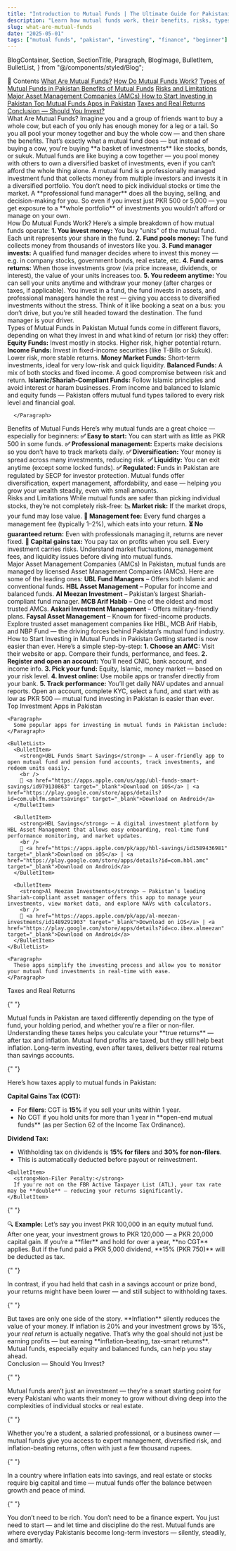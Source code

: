 ```yaml
---
title: "Introduction to Mutual Funds | The Ultimate Guide for Pakistanis (2025)"
description: "Learn how mutual funds work, their benefits, risks, types, and how to invest in them easily in Pakistan — even with a small amount of money."
slug: what-are-mutual-funds
date: "2025-05-01"
tags: ["mutual funds", "pakistan", "investing", "finance", "beginner"]
---
```


  BlogContainer,
  Section,
  SectionTitle,
  Paragraph,
  BlogImage,
  BulletItem,
  BulletList,
} from "@/components/styled/Blog";

<BlogContainer>

<Section>
  <SectionTitle>📘 Contents</SectionTitle>
  <BulletList>
    <BulletItem>
      <a href="#what-are-mutual-funds">What Are Mutual Funds?</a>
    </BulletItem>
    <BulletItem>
      <a href="#how-do-mutual-funds-work">How Do Mutual Funds Work?</a>
    </BulletItem>
    <BulletItem>
      <a href="#types-of-mutual-funds-in-pakistan">
        Types of Mutual Funds in Pakistan
      </a>
    </BulletItem>
    <BulletItem>
      <a href="#benefits-of-mutual-funds">Benefits of Mutual Funds</a>
    </BulletItem>
    <BulletItem>
      <a href="#risks-and-cons-of-mutual-funds">Risks and Limitations</a>
    </BulletItem>
    <BulletItem>
      <a href="#major-asset-management-companies">
        Major Asset Management Companies (AMCs)
      </a>
    </BulletItem>
    <BulletItem>
      <a href="#how-to-invest-in-mutual-funds-in-pakistan">
        How to Start Investing in Pakistan
      </a>
    </BulletItem>
    <BulletItem>
      <a href="#investment-apps">Top Mutual Funds Apps in Pakistan</a>
    </BulletItem>
    <BulletItem>
      <a href="#taxes-and-returns">Taxes and Real Returns</a>
    </BulletItem>
    <BulletItem>
      <a href="#conclusion">Conclusion — Should You Invest?</a>
    </BulletItem>
  </BulletList>
</Section>

<Section>
  <SectionTitle id="what-are-mutual-funds">What Are Mutual Funds?</SectionTitle>
  <Paragraph>
    Imagine you and a group of friends want to buy a whole cow, but each of you only has enough money for a leg or a tail. So you all pool your money together and buy the whole cow — and then share the benefits. That’s exactly what a mutual fund does — but instead of buying a cow, you're buying **a basket of investments** like stocks, bonds, or sukuk.
  </Paragraph>
  <BlogImage
  src="/blog-imgs/what-are-mutual-funds/what-are-mutual-funds.png"
  alt="Mutual Funds - an Illustration"
  />
  <Paragraph
    style={{ fontStyle: "italic", fontSize: "0.95rem", textAlign: "center" }}
  >
    Mutual funds are like buying a cow together — you pool money with others to own a diversified basket of investments, even if you can’t afford the whole thing alone.
  </Paragraph>

  <Paragraph>
    A mutual fund is a professionally managed investment fund that collects money from multiple investors and invests it in a diversified portfolio. You don’t need to pick individual stocks or time the market. A **professional fund manager** does all the buying, selling, and decision-making for you.
  </Paragraph>
  <Paragraph>
    So even if you invest just PKR 500 or 5,000 — you get exposure to a **whole portfolio** of investments you wouldn’t afford or manage on your own.
  </Paragraph>
</Section>

<Section>
  <SectionTitle id="how-do-mutual-funds-work">How Do Mutual Funds Work?</SectionTitle>
  <Paragraph>
    Here’s a simple breakdown of how mutual funds operate:
  </Paragraph>
  <BulletList>
    <BulletItem><strong>1. You invest money:</strong> You buy "units" of the mutual fund. Each unit represents your share in the fund.</BulletItem>
    <BulletItem><strong>2. Fund pools money:</strong> The fund collects money from thousands of investors like you.</BulletItem>
    <BulletItem><strong>3. Fund manager invests:</strong> A qualified fund manager decides where to invest this money — e.g. in company stocks, government bonds, real estate, etc.</BulletItem>
    <BulletItem><strong>4. Fund earns returns:</strong> When those investments grow (via price increase, dividends, or interest), the value of your units increases too.</BulletItem>
    <BulletItem><strong>5. You redeem anytime:</strong> You can sell your units anytime and withdraw your money (after charges or taxes, if applicable).</BulletItem>
  </BulletList>
    <BlogImage
  src="/blog-imgs/what-are-mutual-funds/howMutualFundsWork.png"
  alt="How Mutual Funds Work"
  />
  <Paragraph
    style={{ fontStyle: "italic", fontSize: "0.95rem", textAlign: "center" }}
  >
You invest in a fund, the fund invests in assets, and professional managers handle the rest — giving you access to diversified investments without the stress.
  </Paragraph>

  <Paragraph>
    Think of it like booking a seat on a bus: you don’t drive, but you’re still headed toward the destination. The fund manager is your driver.
  </Paragraph>
</Section>

<Section>
  <SectionTitle id="types-of-mutual-funds-in-pakistan">Types of Mutual Funds in Pakistan</SectionTitle>
  <Paragraph>
    Mutual funds come in different flavors, depending on what they invest in and what kind of return (or risk) they offer:
  </Paragraph>
  <BulletList>
    <BulletItem><strong>Equity Funds:</strong> Invest mostly in stocks. Higher risk, higher potential return.</BulletItem>
    <BulletItem><strong>Income Funds:</strong> Invest in fixed-income securities (like T-Bills or Sukuk). Lower risk, more stable returns.</BulletItem>
    <BulletItem><strong>Money Market Funds:</strong> Short-term investments, ideal for very low-risk and quick liquidity.</BulletItem>
    <BulletItem><strong>Balanced Funds:</strong> A mix of both stocks and fixed income. A good compromise between risk and return.</BulletItem>
    <BulletItem><strong>Islamic/Shariah-Compliant Funds:</strong> Follow Islamic principles and avoid interest or haram businesses.</BulletItem>
  </BulletList>
      <BlogImage
      src="/blog-imgs/what-are-mutual-funds/typesOfMutualFundsInPakistan.png"
      alt="Types of Mutual Funds In Pakistan"
      />
      <Paragraph
        style={{ fontStyle: "italic", fontSize: "0.95rem", textAlign: "center" }}
      >
From income and balanced to Islamic and equity funds — Pakistan offers mutual fund types tailored to every risk level and financial goal.

      </Paragraph>

</Section>

<Section>
  <SectionTitle id="benefits-of-mutual-funds">Benefits of Mutual Funds</SectionTitle>
  <Paragraph>
    Here’s why mutual funds are a great choice — especially for beginners:
  </Paragraph>
  <BulletList>
    <BulletItem><strong>✅ Easy to start:</strong> You can start with as little as PKR 500 in some funds.</BulletItem>
    <BulletItem><strong>✅ Professional management:</strong> Experts make decisions so you don’t have to track markets daily.</BulletItem>
    <BulletItem><strong>✅ Diversification:</strong> Your money is spread across many investments, reducing risk.</BulletItem>
    <BulletItem><strong>✅ Liquidity:</strong> You can exit anytime (except some locked funds).</BulletItem>
    <BulletItem><strong>✅ Regulated:</strong> Funds in Pakistan are regulated by SECP for investor protection.</BulletItem>
  </BulletList>
    <BlogImage
      src="/blog-imgs/what-are-mutual-funds/benefitsOfMutualFunds.png"
      alt="Benefits of Mutual Funds"
      />
      <Paragraph
        style={{ fontStyle: "italic", fontSize: "0.95rem", textAlign: "center" }}
      >
Mutual funds offer diversification, expert management, affordability, and ease — helping you grow your wealth steadily, even with small amounts.
      </Paragraph>

</Section>

<Section>
  <SectionTitle id="risks-and-cons-of-mutual-funds">
    Risks and Limitations
  </SectionTitle>
  <Paragraph>
    While mutual funds are safer than picking individual stocks, they’re not
    completely risk-free:
  </Paragraph>
  <BulletList>
    <BulletItem>
      <strong>📉 Market risk:</strong> If the market drops, your fund may lose
      value.
    </BulletItem>
    <BulletItem>
      <strong>💸 Management fee:</strong> Every fund charges a management fee
      (typically 1–2%), which eats into your return.
    </BulletItem>
    <BulletItem>
      <strong>⏳ No guaranteed return:</strong> Even with professionals managing
      it, returns are never fixed.
    </BulletItem>
    <BulletItem>
      <strong>🧾 Capital gains tax:</strong> You pay tax on profits when you
      sell.
    </BulletItem>
  </BulletList>
  <BlogImage
    src="/blog-imgs/what-are-mutual-funds/risksOfInvestingInMutualFunds.png"
    alt="Risks of investing in mutual funds"
  />
  <Paragraph
    style={{ fontStyle: "italic", fontSize: "0.95rem", textAlign: "center" }}
  >
    Every investment carries risks. Understand market fluctuations, management
    fees, and liquidity issues before diving into mutual funds.
  </Paragraph>
</Section>

<Section>
  <SectionTitle id="major-asset-management-companies">
    Major Asset Management Companies (AMCs)
  </SectionTitle>
  <Paragraph>
    In Pakistan, mutual funds are managed by licensed Asset Management Companies
    (AMCs). Here are some of the leading ones:
  </Paragraph>
  <BulletList>
    <BulletItem>
      <strong>UBL Fund Managers</strong> – Offers both Islamic and conventional
      funds.
    </BulletItem>
    <BulletItem>
      <strong>HBL Asset Management</strong> – Popular for income and balanced
      funds.
    </BulletItem>
    <BulletItem>
      <strong>Al Meezan Investment</strong> – Pakistan’s largest
      Shariah-compliant fund manager.
    </BulletItem>
    <BulletItem>
      <strong>MCB Arif Habib</strong> – One of the oldest and most trusted AMCs.
    </BulletItem>
    <BulletItem>
      <strong>Askari Investment Management</strong> – Offers military-friendly
      plans.
    </BulletItem>
    <BulletItem>
      <strong>Faysal Asset Management</strong> – Known for fixed-income
      products.
    </BulletItem>
  </BulletList>
  <BlogImage
    src="/blog-imgs/what-are-mutual-funds/majorAMCsInPakistan.png"
    alt="Major AMCs in Pakistan"
  />
  <Paragraph
    style={{ fontStyle: "italic", fontSize: "0.95rem", textAlign: "center" }}
  >
    Explore trusted asset management companies like HBL, MCB Arif Habib, and NBP
    Fund — the driving forces behind Pakistan’s mutual fund industry.
  </Paragraph>
</Section>

<Section>
  <SectionTitle id="how-to-invest-in-mutual-funds-in-pakistan">
    How to Start Investing in Mutual Funds in Pakistan
  </SectionTitle>
  <Paragraph>
    Getting started is now easier than ever. Here’s a simple step-by-step:
  </Paragraph>
  <BulletList>
    <BulletItem>
      <strong>1. Choose an AMC:</strong> Visit their website or app. Compare
      their funds, performance, and fees.
    </BulletItem>
    <BulletItem>
      <strong>2. Register and open an account:</strong> You’ll need CNIC, bank
      account, and income info.
    </BulletItem>
    <BulletItem>
      <strong>3. Pick your fund:</strong> Equity, Islamic, money market — based
      on your risk level.
    </BulletItem>
    <BulletItem>
      <strong>4. Invest online:</strong> Use mobile apps or transfer directly
      from your bank.
    </BulletItem>
    <BulletItem>
      <strong>5. Track performance:</strong> You’ll get daily NAV updates and
      annual reports.
    </BulletItem>
  </BulletList>
  <BlogImage
    src="/blog-imgs/what-are-mutual-funds/howToStartInvestingInMutualFundsInPakistan.png"
    alt="How to start investing in mutual funds from Pakistan"
  />
  <Paragraph
    style={{ fontStyle: "italic", fontSize: "0.95rem", textAlign: "center" }}
  >
    Open an account, complete KYC, select a fund, and start with as low as PKR
    500 — mutual fund investing in Pakistan is easier than ever.
  </Paragraph>
</Section>
    <Section>
    <SectionTitle id="investment-apps">Top Investment Apps in Pakistan</SectionTitle>

    <Paragraph>
      Some popular apps for investing in mutual funds in Pakistan include:
    </Paragraph>

    <BulletList>
      <BulletItem>
        <strong>UBL Funds Smart Savings</strong> — A user-friendly app to open mutual fund and pension fund accounts, track investments, and redeem units easily.
        <br />
        📱 <a href="https://apps.apple.com/us/app/ubl-funds-smart-savings/id979130863" target="_blank">Download on iOS</a> | <a href="https://play.google.com/store/apps/details?id=com.ublfm.smartsavings" target="_blank">Download on Android</a>
      </BulletItem>

      <BulletItem>
        <strong>HBL Savings</strong> — A digital investment platform by HBL Asset Management that allows easy onboarding, real-time fund performance monitoring, and market updates.
        <br />
        📱 <a href="https://apps.apple.com/pk/app/hbl-savings/id1589436981" target="_blank">Download on iOS</a> | <a href="https://play.google.com/store/apps/details?id=com.hbl.amc" target="_blank">Download on Android</a>
      </BulletItem>

      <BulletItem>
        <strong>Al Meezan Investments</strong> — Pakistan’s leading Shariah-compliant asset manager offers this app to manage your investments, view market data, and explore NAVs with calculators.
        <br />
        📱 <a href="https://apps.apple.com/pk/app/al-meezan-investments/id1489291903" target="_blank">Download on iOS</a> | <a href="https://play.google.com/store/apps/details?id=co.ibex.almeezan" target="_blank">Download on Android</a>
      </BulletItem>
    </BulletList>

    <Paragraph>
      These apps simplify the investing process and allow you to monitor your mutual fund investments in real-time with ease.
    </Paragraph>

  </Section>

<Section>
  <SectionTitle id="taxes-and-returns">Taxes and Real Returns</SectionTitle>

{" "}

<Paragraph>
  Mutual funds in Pakistan are taxed differently depending on the type of fund,
  your holding period, and whether you're a filer or non-filer. Understanding
  these taxes helps you calculate your **true returns** — after tax and
  inflation.
</Paragraph>
<BlogImage
  src="/blog-imgs/what-are-mutual-funds/taxesOnMutualFundsInvestmentInPakistan.png"
  alt="Taxes on mutual funds in Pakistan"
/>
<Paragraph
  style={{ fontStyle: "italic", fontSize: "0.95rem", textAlign: "center" }}
>
  Mutual fund profits are taxed, but they still help beat inflation. Long-term investing, even after taxes, delivers better real returns than savings accounts.

</Paragraph>

{" "}

<Paragraph>Here’s how taxes apply to mutual funds in Pakistan:</Paragraph>

  <BulletList>
    <BulletItem>
      <strong>Capital Gains Tax (CGT):</strong> 
      <ul>
        <li>For <strong>filers</strong>: CGT is <strong>15%</strong> if you sell your units within 1 year.</li>
        <li>No CGT if you hold units for more than 1 year in **open-end mutual funds** (as per Section 62 of the Income Tax Ordinance).</li>
      </ul>
    </BulletItem>
    <BulletItem>
      <strong>Dividend Tax:</strong> 
      <ul>
        <li>Withholding tax on dividends is <strong>15% for filers</strong> and <strong>30% for non-filers</strong>.</li>
        <li>This is automatically deducted before payout or reinvestment.</li>
      </ul>
    </BulletItem>

    <BulletItem>
      <strong>Non-Filer Penalty:</strong>
      If you're not on the FBR Active Taxpayer List (ATL), your tax rate may be **double** — reducing your returns significantly.
    </BulletItem>

  </BulletList>

{" "}

<Paragraph>
  🔍 <strong>Example:</strong> Let’s say you invest PKR 100,000 in an equity
  mutual fund. After one year, your investment grows to PKR 120,000 — a PKR
  20,000 capital gain. If you’re a **filer** and hold for over a year, **no
  CGT** applies. But if the fund paid a PKR 5,000 dividend, **15% (PKR 750)**
  will be deducted as tax.
</Paragraph>

{" "}

<Paragraph>
  In contrast, if you had held that cash in a savings account or prize bond,
  your returns might have been lower — and still subject to withholding taxes.
</Paragraph>

{" "}

<Paragraph>
  But taxes are only one side of the story. **Inflation** silently reduces the
  value of your money. If inflation is 20% and your investment grows by 15%,
  your <em>real return</em> is actually negative.
</Paragraph>

  <Paragraph>
    That’s why the goal should not just be earning profits — but earning **inflation-beating, tax-smart returns**. Mutual funds, especially equity and balanced funds, can help you stay ahead.
  </Paragraph>
</Section>

<Section>
  <SectionTitle id="conclusion">Conclusion — Should You Invest?</SectionTitle>

{" "}

<Paragraph>
  Mutual funds aren’t just an investment — they’re a smart starting point for
  every Pakistani who wants their money to grow without diving deep into the
  complexities of individual stocks or real estate.
</Paragraph>

{" "}

<Paragraph>
  Whether you're a student, a salaried professional, or a business owner —
  mutual funds give you access to expert management, diversified risk, and
  inflation-beating returns, often with just a few thousand rupees.
</Paragraph>

{" "}

<Paragraph>
  In a country where inflation eats into savings, and real estate or stocks
  require big capital and time — mutual funds offer the balance between growth
  and peace of mind.
</Paragraph>

{" "}

<Paragraph>
  You don’t need to be rich. You don’t need to be a finance expert. You just
  need to start — and let time and discipline do the rest.
</Paragraph>
  <BlogImage
    src="/blog-imgs/what-are-mutual-funds/mutualFundsEarnings.png"
    alt="Tax benefits of investing in mutual funds"
  />
  <Paragraph style={{ fontStyle: "italic", textAlign: "center", marginTop: "1rem" }}>
    Mutual funds are where everyday Pakistanis become long-term investors — silently, steadily, and smartly.
  </Paragraph>
</Section>

</BlogContainer>
